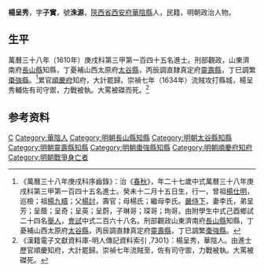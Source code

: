 {{Otheruses|other=名为杨子实的其他人物|杨子实}}
{{明清人物信息框
| 姓名 = 楊呈秀
| 原名 =
| 圖片名稱= 
| 圖片大小 =
| 圖片說明 = 
| 最高職務 = 順慶府知府
| 國家 = 大明 
| 爵位 =
| 籍貫 = [[陝西省|陝西省]][[西安府|西安府]][[華陰縣|華陰縣]]
| 族裔 = 
| 旗籍 = 
| 字號 = 
| 諡號 =
| 出生日期 = 萬曆十二年十二月十五日（1584年初）
| 出生地點 =
| 逝世日期 = 崇禎七年（1634年）
| 逝世地點 =
| 墓葬 =
| 配偶 = 李氏
| 親屬 = 曾祖[[楊仕明|楊仕明]]，祖[[楊九疇|楊九疇]]<br>父[[楊討|楊討]]，母楊氏、繼母李氏
| 出身 =
* 萬曆三十八年庚戌科同進士出身
| 經歷 =
| 著作 =  
}}
'''楊呈秀'''{{BD|1584年||1634年||Yang楊}}，字'''子實'''，號'''洙源'''，[[陝西省|陝西省]][[西安府|西安府]][[華陰縣|華陰縣]]人，民籍，明朝政治人物。

== 生平 ==
萬曆三十八年（1610年）庚戌科第三甲第一百四十五名進士。刑部觀政，山東濟南府[[长山县_(隋朝)|長山縣]]知縣，丁憂補山西太原府[[太谷縣|太谷縣]]，丙辰調直隸真定府[[靈壽縣|靈壽縣]]，丁巳調繁[[棗強縣|棗強縣]]。<ref>《萬曆三十八年庚戌科序齒錄》：治《[[春秋_(史书)|春秋]]》，年二十七歲中式萬曆三十八年庚戌科第三甲第一百四十五名進士。癸未十二月十五日生，行一，曾祖[[楊仕明|楊仕明]]，巡檢；祖[[楊九疇|楊九疇]]；父[[楊討|楊討]]，壽官；母楊氏；繼母李氏。[[嚴侍下|嚴侍下]]，妻李氏，弟呈芳；呈蔭；呈奇；呈英；呈蔚，子琳哥；琛哥；珣哥。由附學生中式己酉鄉試二十四名[[舉人|舉人]]，[[會試|會試]]中式二百六十八名。刑部觀政山東濟南府[[长山县_(隋朝)|長山縣]]知縣，丁憂補山西太原府[[太谷縣|太谷縣]]，丙辰調直隸真定府[[靈壽縣|靈壽縣]]，丁巳調繁[[棗強縣|棗強縣]]。</ref>累官[[順慶府|順慶府]]知府，大計罷歸。崇禎七年（1634年）流賊攻打縣城，楊呈秀輔佐有司守禦，力戰被執。大罵被磔而死。<ref>《漢籍電子文獻資料庫-明人傳記資料索引 ,7301》：楊呈秀，華陰人。由進士歷官順慶知府，大計罷歸。崇禎七年流賊至，佐有司守禦，力戰被執。大罵被磔死。</ref>

== 参考资料 ==
{{reflist}}

{{start box}}
{{s-off}}
{{s-before|[[王鶴齡|王鶴齡]]}}
{{s-title|明朝棗強縣知縣|1617年－1620年}}
{{s-after|[[喻思恂|喻思恂]]}}
{{end box}}

{{萬曆三十八年庚戌科殿试金榜}}

{{Authority control}}

{{DEFAULTSORT:Yang楊}}
[[Category:楊姓|C]]
[[Category:華陰人|Category:華陰人]]
[[Category:明朝長山縣知縣|Category:明朝長山縣知縣]]
[[Category:明朝太谷縣知縣|Category:明朝太谷縣知縣]]
[[Category:明朝靈壽縣知縣|Category:明朝靈壽縣知縣]]
[[Category:明朝棗強縣知縣|Category:明朝棗強縣知縣]]
[[Category:明朝順慶府知府|Category:明朝順慶府知府]]
[[Category:明朝戰爭身亡者|Category:明朝戰爭身亡者]]


{{明朝人物小作品}}